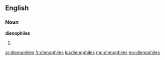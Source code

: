 ==English==

===Noun===
'''dienophiles'''

# {{plural of|dienophile}}

[[ar:dienophiles]]
[[fr:dienophiles]]
[[ku:dienophiles]]
[[mg:dienophiles]]
[[my:dienophiles]]